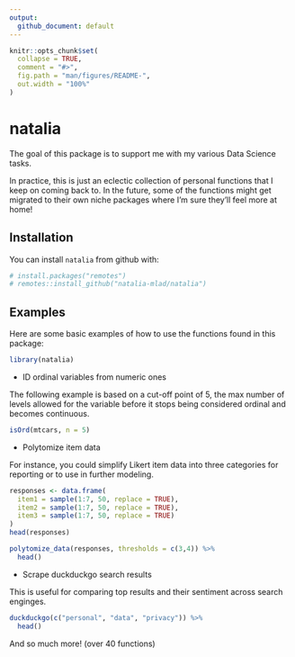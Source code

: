 ```yaml
---
output:
  github_document: default
---
```


<!-- README.md is generated from README.Rmd. Please edit that file -->

```r
knitr::opts_chunk$set(
  collapse = TRUE,
  comment = "#>",
  fig.path = "man/figures/README-",
  out.width = "100%"
)
```

# natalia

<!-- badges: start -->

<!-- badges: end -->

The goal of this package is to support me with my various Data Science tasks.

In practice, this is just an eclectic collection of personal functions that I keep on coming back to.
In the future, some of the functions might get migrated to their own niche packages where I'm sure they'll feel more at home!

<!--# TODO: add a hex sticker to left of this intro {hexSticker} -->

## Installation

You can install `natalia` from github with:

``` r
# install.packages("remotes")
# remotes::install_github("natalia-mlad/natalia")
```

## Examples

<!-- (maybe further broken down by usecases) -->

Here are some basic examples of how to use the functions found in this package:

```r
library(natalia)
```

- ID ordinal variables from numeric ones

The following example is based on a cut-off point of 5, the max number of levels allowed for the variable before it stops being considered ordinal and becomes continuous.

```r
isOrd(mtcars, n = 5)
```

- Polytomize item data

For instance, you could simplify Likert item data into three categories for reporting or to use in further modeling.

```r
responses <- data.frame(
  item1 = sample(1:7, 50, replace = TRUE),
  item2 = sample(1:7, 50, replace = TRUE),
  item3 = sample(1:7, 50, replace = TRUE)
)
head(responses)
```


```r
polytomize_data(responses, thresholds = c(3,4)) %>%
  head()
```

- Scrape duckduckgo search results

This is useful for comparing top results and their sentiment across search enginges.

```r
duckduckgo(c("personal", "data", "privacy")) %>%
  head()
```

And so much more! (over 40 functions)
